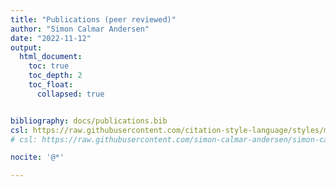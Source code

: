 ```yaml
---
title: "Publications (peer reviewed)"
author: "Simon Calmar Andersen"
date: "2022-11-12"
output: 
  html_document:
    toc: true
    toc_depth: 2
    toc_float:
      collapsed: true


bibliography: docs/publications.bib
csl: https://raw.githubusercontent.com/citation-style-language/styles/master/apa-6th-edition.csl
# csl: https://raw.githubusercontent.com/simon-calmar-andersen/simon-calmar-andersen.github.io/main/docs/bibliography_style_year.csl

nocite: '@*'

---
```


